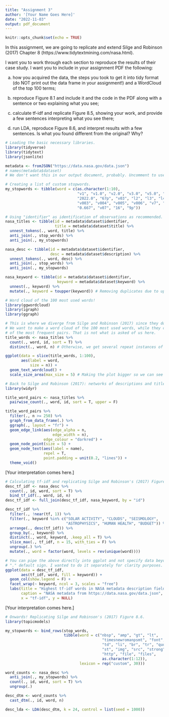 ```yaml
---
title: "Assignment 3"
author: '[Your Name Goes Here]'
date: "2022-11-03"
output: pdf_document
---
```


```r
knitr::opts_chunk$set(echo = TRUE)
```

In this assignment, we are going to replicate and extend Silge and Robinson (2017) Chapter 8 (https://www.tidytextmining.com/nasa.html).

I want you to work through each section to reproduce the results of their case study. I want you to include in your assignment PDF the following:

a) how you acquired the data, the steps you took to get it into tidy format (do NOT print out the data frame in your assignment!) and a WordCloud of the top 100 terms;

b) reproduce Figure 8.1 and include it and the code in the PDF along with a sentence or two explaining what you see;

c) calculate tf-idf and replicate Figure 8.5, showing your work, and provide a few sentences interpreting what you see there;

d) run LDA, reproduce Figure 8.6, and interpret results with a few sentences. Is what you found different from the original? Why?

```r
# Loading the basic necessary libraries.
library(tidyverse)
library(tidytext)
library(jsonlite)
```
```r
metadata <- fromJSON("https://data.nasa.gov/data.json")
# names(metadata$dataset)
# We don't want this in our output document, probably. Uncomment to use in diagnostics.

# Creating a list of custom stopwords.
my_stopwords <- tibble(word = c(as.character(1:10), 
                                "v1", "v1.0", "v2.0", "v3.0", "v5.0", "0.5", "v001",
                                "2022.0", "67p", "v03", "l2", "l3", "l4", "v5.2.0",
                                "v003", "v004", "v005", "v006", "v7", "0.25", "v061",
                                "0.667", "v07", "16", "9p"))

# Using "identifier" as identification of observations as recommended.
nasa_titles <- tibble(id = metadata$dataset$identifier,
                      title = metadata$dataset$title) %>% 
  unnest_tokens(., word, title) %>% 
  anti_join(., stop_words) %>% 
  anti_join(., my_stopwords)

nasa_desc <- tibble(id = metadata$dataset$identifier,
                    desc = metadata$dataset$description) %>% 
  unnest_tokens(., word, desc) %>% 
  anti_join(., stop_words) %>% 
  anti_join(., my_stopwords)

nasa_keyword <- tibble(id = metadata$dataset$identifier,
                       keyword = metadata$dataset$keyword) %>% 
  unnest(., keyword) %>% 
  mutate(., keyword = toupper(keyword)) # Removing duplicates due to upper/lower case.

# Word cloud of the 100 most used words!
library(ggwordcloud)
library(igraph)
library(ggraph)

# This is where we diverge from Silge and Robinson (2017) since they do something else.
# We want to make a word cloud of the 100 most used words, while they create networks
# of the most frequent pairs. That is not what is asked of us here.
title_words <- nasa_titles %>% 
  count(., word, id, sort = T) %>% 
  distinct(., word, n) # Otherwise, we get several repeat instances of words.

ggplot(data = slice(title_words, 1:100),
       aes(label = word,
           size = n)) +
  geom_text_wordcloud() +
  scale_size_area(max_size = 5) # Making the plot bigger so we can see the smaller words.
```

```r
# Back to Silge and Robinson (2017): networks of descriptions and title words.
library(widyr)

title_word_pairs <- nasa_titles %>% 
  pairwise_count(., word, id, sort = T, upper = F)

title_word_pairs %>% 
  filter(., n >= 250) %>% 
  graph_from_data_frame(.) %>% 
  ggraph(., layout = "fr") + 
  geom_edge_link(aes(edge_alpha = n,
                     edge_width = n),
                 edge_colour = "darkred") +
  geom_node_point(size = 5) +
  geom_node_text(aes(label = name),
                 repel = T,
                 point.padding = unit(0.2, "lines")) +
  theme_void()
```

[Your interpretation comes here.]

```r
# Calculating tf-idf and replicating Silge and Robinson's (2017) Figure 8.5.
desc_tf_idf <- nasa_desc %>% 
  count(., id, word, sort = T) %>% 
  bind_tf_idf(., word, id, n)
desc_tf_idf <- full_join(desc_tf_idf, nasa_keyword, by = "id")

desc_tf_idf %>% 
  filter(., !near(tf, 1)) %>% 
  filter(., keyword %in% c("SOLAR ACTIVITY", "CLOUDS", "SEISMOLOGY",
                           "ASTROPHYSICS", "HUMAN HEALTH", "BUDGET")) %>% 
  arrange(., desc(tf_idf)) %>% 
  group_by(., keyword) %>% 
  distinct(., word, keyword, .keep_all = T) %>% 
  slice_max(., tf_idf, n = 15, with_ties = F) %>% 
  ungroup(.) %>% 
  mutate(., word = factor(word, levels = rev(unique(word))))

# You can pipe the above directly into ggplot and not specify data beyond the
# "." default sign. I wanted to do it separately for clarity purposes.
ggplot(data = desc_tf_idf,
       aes(tf_idf, word, fill = keyword)) +
  geom_col(show.legend = F) +
  facet_wrap(~ keyword, ncol = 3, scales = "free")
  labs(title = "Highest tf-idf words in NASA metadata description fields",
       caption = "NASA metadata from https://data.nasa.gov/data.json",
       x = "tf-idf", y = NULL)
```

[Your interpretation comes here.]

```r
# Onwards! Replicating Silge and Robinson's (2017) Figure 8.6.
library(topicmodels)

my_stopwords <- bind_rows(stop_words,
                          tibble(word = c("nbsp", "amp", "gt", "lt",
                                           "timesnewromanpsmt", "font",
                                           "td", "li", "br", "tr", "quot",
                                           "st", "img", "src", "strong",
                                           "http", "file", "files",
                                           as.character(1:12)),
                                 lexicon = rep("custom", 30)))

word_counts <- nasa_desc %>% 
  anti_join(., my_stopwords) %>% 
  count(., id, word, sort = T) %>% 
  ungroup(.)

desc_dtm <- word_counts %>% 
  cast_dtm(., id, word, n)

desc_lda <- LDA(desc_dtm, k = 24, control = list(seed = 1000))
```

